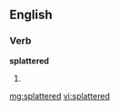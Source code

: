 ==English==

===Verb===
'''splattered'''

# {{past of|splatter}}

[[mg:splattered]]
[[vi:splattered]]